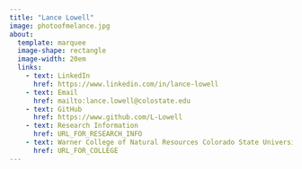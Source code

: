 ```yaml
---
title: "Lance Lowell"
image: photoofmelance.jpg 
about: 
  template: marquee
  image-shape: rectangle
  image-width: 20em
  links: 
    - text: LinkedIn
      href: https://www.linkedin.com/in/lance-lowell
    - text: Email
      href: mailto:lance.lowell@colostate.edu
    - text: GitHub
      href: https://www.github.com/L-Lowell
    - text: Research Information
      href: URL_FOR_RESEARCH_INFO
    - text: Warner College of Natural Resources Colorado State University
      href: URL_FOR_COLLEGE
---
```

